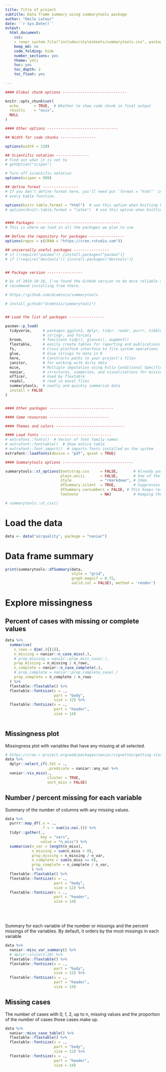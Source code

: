 ```yaml
---
title: Title of project
subtitle: Data frame summary using summarytools package
author: "Emile Latour"
date: '`r Sys.Date()`'
output:
  html_document:
    css: 
    - !expr system.file("includes/stylesheets/summarytools.css", package = "summarytools")
    keep_md: no
    code_folding: hide
    number_sections: yes
    theme: yeti
    toc: yes
    toc_depth: 2
    toc_float: yes
  
---
```


```r

#### Global chunk options -----------------------------

knitr::opts_chunk$set(
  echo       = TRUE,  # Whether to show code chunk in final output
  results    = "asis", 
  NULL
)

#### Other options --------------------------------

## Width for code chunks ---------------- 

options(width = 120)

## Scientific notation ---------------
# Find out what it is set to
# getOption("scipen")

# Turn off scientific notation
options(scipen = 999)

## define format ----------------
# If you don't define format here, you'll need put `format = "html"` in 
# every kable function.

options(knitr.table.format = "html")  # use this option when knitting html
# options(knitr.table.format = "latex")  # use this option when knitting pdf


#### Packages --------------------------------------
# This is where we load in all the packages we plan to use

## Define the repository for packages ----------------
options(repos = c(CRAN = "https://cran.rstudio.com"))

## universally useful packages ----------------
# if (!require("pacman")) {install.packages("pacman")}
# if (!require("devtools")) {install.packages("devtools")}


## Package version ---------------- 

# As of 2019-10-18, I've found the GitHub version to be more reliable and
# recommend installing from there.

# https://github.com/dcomtois/summarytools

# install_github("dcomtois/summarytools")


## Load the list of packages ----------------

pacman::p_load(
  tidyverse,     # packages ggplot2, dplyr, tidyr, readr, purrr, tibble, 
                 # stringr, and forcats
  broom,         # functions tidy(), glance(), augment()
  flextable,     # easily create tables for reporting and publications
  fs,            # Cross-platform interface to file system operations
  glue,          # Glue strings to data in R
  here,          # Constructs paths to your project's files
  janitor,       # for working with dirty data 
  mice,          # Multiple imputation using Fully Conditional Specification
  naniar,        # structures, summaries, and visualisations for missing data 
  officer,       # Used by flextable
  readxl,        # read in excel files
  summarytools,  # neatly and quickly summarize data
  install = FALSE
)


#### Other packages -----------------------------

#### Some resources ---------------------------

#### Themes and colors -------------------------------

#### Load fonts --------------------------------
# extrafont::fonts()  # Vector of font family names
# extrafont::fonttable()  # Show entire table
# extrafont::font_import()  # imports fonts installed on the system
extrafont::loadfonts(device = "pdf", quiet = TRUE)

#### Summarytools options -------------------------------- 

summarytools::st_options(bootstrap.css     = FALSE,       # Already part of the theme so no need for it
                         plain.ascii       = FALSE,       # One of the essential settings
                         style             = "rmarkdown", # Idem.
                         dfSummary.silent  = TRUE,        # Suppresses messages about temporary files
                         dfSummary.varnumbers = FALSE, # This keeps results narrow enough
                         footnote          = NA)          # Keeping the results minimalistic

# summarytools::st_css()

```

# Load the data

```r
data <- data("airquality", package = "naniar")

```

# Data frame summary

```r

print(summarytools::dfSummary(data, 
                              style = "grid", 
                              graph.magnif = 0.75, 
                              valid.col = FALSE), method = 'render')

```

# Explore missingness

## Percent of cases with missing or complete values

```r

data %>% 
  summarise(
    n_rows = dim(.)[[1]], 
    n_missing = naniar::n_case_miss(.), 
    # prop_missing = naniar::prop_miss_case(.), 
    prop_missing = n_missing / n_rows, 
    n_complete = naniar::n_case_complete(.), 
    # prop_complete = naniar::prop_complete_case(.)
    prop_complete = n_complete / n_rows
  ) %>% 
  flextable::flextable() %>% 
  flextable::fontsize(x = ., 
                      part = "body", 
                      size = 12) %>% 
  flextable::fontsize(x = ., 
                      part = "header", 
                      size = 14)
  

```

## Missingness plot

Missingness plot with variables that have any missing at all selected.

```r
# https://cran.r-project.org/web/packages/naniar/vignettes/getting-started-w-naniar.html
data %>% 
  dplyr::select_if(.tbl = ., 
                   .predicate = naniar::any_na) %>% 
  naniar::vis_miss(., 
                   cluster = TRUE, 
                   sort_miss = FALSE)
```

## Number / percent missing for each variable

Summary of the number of columns with any missing values. 

```r
data %>% 
  purrr::map_df(.x = ., 
                .f = ~ sum(is.na(.))) %>% 
  tidyr::gather(., 
                key = "vars", 
                value = "n_miss") %>% 
  summarise(n_var = length(n_miss), 
            n_missing = sum(n_miss > 0), 
            prop_missing = n_missing / n_var, 
            n_complete = sum(n_miss == 0), 
            prop_complete = n_complete / n_var, 
            ) %>% 
  flextable::flextable() %>% 
  flextable::fontsize(x = ., 
                      part = "body", 
                      size = 12) %>% 
  flextable::fontsize(x = ., 
                      part = "header", 
                      size = 14)

```

<br>
<br>

Summary for each variable of the number or missings and the percent missings of the variables. By default, it orders by the most missings in each variable

```r
data %>% 
  naniar::miss_var_summary() %>% 
  # dplyr::slice(1:20) %>% 
  flextable::flextable() %>% 
  flextable::fontsize(x = ., 
                      part = "body", 
                      size = 12) %>% 
  flextable::fontsize(x = ., 
                      part = "header", 
                      size = 14)
```

## Missing cases

The number of cases with 0, 1, 2, up to n, missing values and the proportion of the number of cases those cases make up. 

```r
data %>% 
  naniar::miss_case_table() %>% 
  flextable::flextable() %>% 
  flextable::fontsize(x = ., 
                      part = "body", 
                      size = 12) %>% 
  flextable::fontsize(x = ., 
                      part = "header", 
                      size = 14)
```

